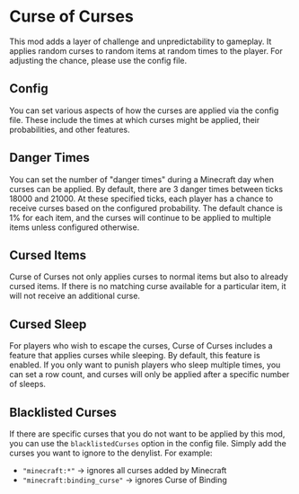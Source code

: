 # Curse of Curses


<ProjectHeader slug="curse-of-curses" />

This mod adds a layer of challenge and unpredictability to gameplay. It applies random curses to random
items at random times to the player. For adjusting the chance, please use the config file.

## Config

You can set various aspects of how the curses are applied via the config file. These include the times at which curses might be applied, their probabilities, and other features.

## Danger Times

You can set the number of "danger times" during a Minecraft day when curses can be applied. By default, there are 3 danger times between ticks 18000 and 21000. At these specified ticks, each player has a chance to receive curses based on the configured probability. The default chance is 1% for each item, and the curses will continue to be applied to multiple items unless configured otherwise.

## Cursed Items

Curse of Curses not only applies curses to normal items but also to already cursed items. If there is no matching curse available for a particular item, it will not receive an additional curse.

## Cursed Sleep

For players who wish to escape the curses, Curse of Curses includes a feature that applies curses while sleeping. By default, this feature is enabled. If you only want to punish players who sleep multiple times, you can set a row count, and curses will only be applied after a specific number of sleeps.

## Blacklisted Curses

If there are specific curses that you do not want to be applied by this mod, you can use the `blacklistedCurses` option in the config file. Simply add the curses you want to ignore to the denylist. For example:

- `"minecraft:*"` -> ignores all curses added by Minecraft
- `"minecraft:binding_curse"` -> ignores Curse of Binding
